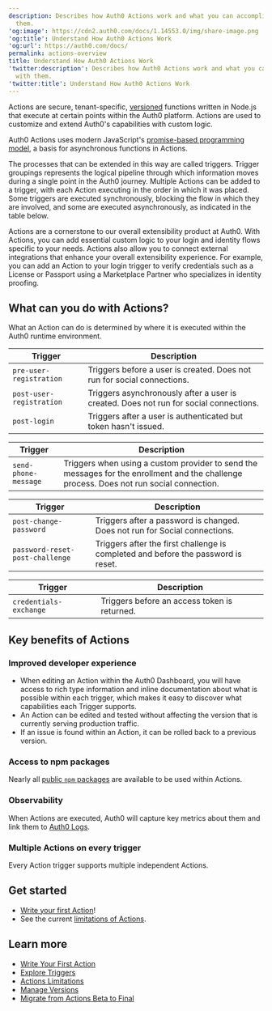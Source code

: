```yaml
---
description: Describes how Auth0 Actions work and what you can accomplish with
  them.
'og:image': https://cdn2.auth0.com/docs/1.14553.0/img/share-image.png
'og:title': Understand How Auth0 Actions Work
'og:url': https://auth0.com/docs/
permalink: actions-overview
title: Understand How Auth0 Actions Work
'twitter:description': Describes how Auth0 Actions work and what you can accomplish
  with them.
'twitter:title': Understand How Auth0 Actions Work
---
```

Actions are secure, tenant-specific, [versioned](/docs/customize/actions/manage-versions) functions written in Node.js that execute at certain points within the Auth0 platform. Actions are used to customize and extend Auth0's capabilities with custom logic.

<Callout icon="file-lines" color="#0EA5E9" iconType="regular">

Auth0 Actions uses modern JavaScript's [promise-based programming model](https://developer.mozilla.org/en-US/docs/Learn/JavaScript/Asynchronous/Promises), a basis for asynchronous functions in Actions.

</Callout>

The processes that can be extended in this way are called triggers. Trigger groupings represents the logical pipeline through which information moves during a single point in the Auth0 journey. Multiple Actions can be added to a trigger, with each Action executing in the order in which it was placed. Some triggers are executed synchronously, blocking the flow in which they are involved, and some are executed asynchronously, as indicated in the table below.

Actions are a cornerstone to our overall extensibility product at Auth0. With Actions, you can add essential custom logic to your login and identity flows specific to your needs. Actions also allow you to connect external integrations that enhance your overall extensibility experience. For example, you can add an Action to your login trigger to verify credentials such as a License or Passport using a Marketplace Partner who specializes in identity proofing.

## What can you do with Actions?

What an Action can do is determined by where it is executed within the Auth0 runtime environment.


<AccordionGroup>
<Accordion title="Signup & Login: When a user is added to a database or passwordless connection.">

<table class="table"><thead>
<tr>
<th>Trigger</th>
<th>Description</th>
</tr>
</thead>
<tbody>
<tr>
<td><code>pre-user-registration</code></td>
<td>Triggers before a user is created. Does not run for social connections.</td>
</tr>
<tr>
<td><code>post-user-registration</code></td>
<td>Triggers asynchronously after a user is created. Does not run for social connections.</td>
</tr>
<tr>
<td><code>post-login</code></td>
<td>Triggers after a user is authenticated but token hasn't issued.</td>
</tr>
</tbody>
</table>

</Accordion>

<Accordion title="MFA Notifications: When using SMS as a factor for Multi-factor Authentication (MFA) or to configure a custom provider.">

<table class="table"><thead>
<tr>
<th>Trigger</th>
<th>Description</th>
</tr>
</thead>
<tbody>
<tr>
<td><code>send-phone-message</code></td>
<td>Triggers when using a custom provider to send the messages for the enrollment and the challenge process. Does not run social connection.</td>
</tr>
</tbody>
</table>

</Accordion>

<Accordion title="Password reset: When a password reset request is initiated.">

<table class="table"><thead>
<tr>
<th>Trigger</th>
<th>Description</th>
</tr>
</thead>
<tbody>
<tr>
<td><code>post-change-password</code></td>
<td>Triggers after a password is changed.  Does not run for Social connections.</td>
</tr>
<tr>
<td><code>password-reset-post-challenge</code></td>
<td>Triggers after the first challenge is completed and before the password is reset.</td>
</tr>
</tbody>
</table>

</Accordion>

<Accordion title="Machine to Machine: When an application, instead of a user, is authenticated and authorized to use your APIs.">

<table class="table"><thead>
<tr>
<th>Trigger</th>
<th>Description</th>
</tr>
</thead>
<tbody>
<tr>
<td><code>credentials-exchange</code></td>
<td>Triggers before an access token is returned.</td>
</tr>
</tbody>
</table>

</Accordion>

</AccordionGroup>


## Key benefits of Actions

### Improved developer experience

* When editing an Action within the <Tooltip tip="Auth0 Dashboard: Auth0's main product to configure your services." cta="View Glossary" href="/docs/glossary?term=Auth0+Dashboard">Auth0 Dashboard</Tooltip>, you will have access to rich type information and inline documentation about what is possible within each trigger, which makes it easy to discover what capabilities each Trigger supports.
* An Action can be edited and tested without affecting the version that is currently serving production traffic.
* If an issue is found within an Action, it can be rolled back to a previous version.

### Access to npm packages

Nearly all [public `npm` packages](https://www.npmjs.com/) are available to be used within Actions.

### Observability

When Actions are executed, Auth0 will capture key metrics about them and link them to [Auth0 Logs](/docs/deploy-monitor/logs).

### Multiple Actions on every trigger

Every Action trigger supports multiple independent Actions.

## Get started

* [Write your first Action](/docs/customize/actions/write-your-first-action)!
* See the current [limitations of Actions](/docs/customize/actions/limitations).

## Learn more

* [Write Your First Action](/docs/customize/actions/write-your-first-action)
* [Explore Triggers](/docs/customize/actions/explore-triggers)
* [Actions Limitations](/docs/customize/actions/limitations)
* [Manage Versions](/docs/customize/actions/manage-versions)
* [Migrate from Actions Beta to Final](/docs/customize/actions/migrate/migrate-from-actions-beta-to-final)